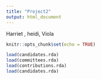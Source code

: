 ```yaml
---
title: "Project2"
output: html_document
---
```

Harriet , heidi, Viola
```r
knitr::opts_chunk$set(echo = TRUE)
```

```r
load(candidates.rda)
load(committees.rda)
load(contributions.rda)
load(candidates.rda)
```
